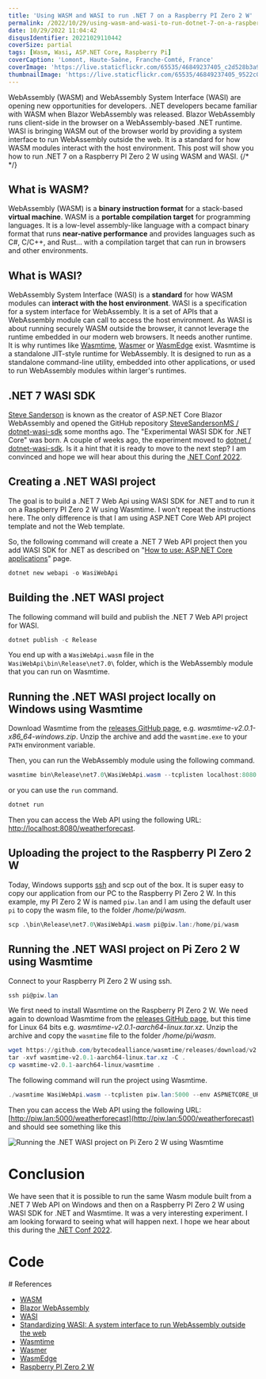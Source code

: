 ```yaml
---
title: 'Using WASM and WASI to run .NET 7 on a Raspberry PI Zero 2 W'
permalink: /2022/10/29/using-wasm-and-wasi-to-run-dotnet-7-on-a-raspberry-pi-zero-2-w/
date: 10/29/2022 11:04:42
disqusIdentifier: 20221029110442
coverSize: partial
tags: [Wasm, Wasi, ASP.NET Core, Raspberry Pi]
coverCaption: 'Lomont, Haute-Saône, Franche-Comté, France'
coverImage: 'https://live.staticflickr.com/65535/46849237405_c2d528b3a9_h.jpg'
thumbnailImage: 'https://live.staticflickr.com/65535/46849237405_9522c01139_q.jpg'
---
```

WebAssembly (WASM) and WebAssembly System Interface (WASI) are opening new opportunities for developers. .NET developers became familiar with WASM when Blazor WebAssembly was released. Blazor WebAssembly runs client-side in the browser on a WebAssembly-based .NET runtime. WASI is bringing WASM out of the browser world by providing a system interface to run WebAssembly outside the web. It is a standard for how WASM modules interact with the host environment. This post will show you how to run .NET 7 on a Raspberry PI Zero 2 W using WASM and WASI.
{/* <!-- more --> */}

## What is WASM?

WebAssembly (WASM) is a **binary instruction format** for a stack-based **virtual machine**. WASM is a **portable compilation target** for programming languages. It is a low-level assembly-like language with a compact binary format that runs **near-native performance** and provides languages such as C#, C/C++, and Rust… with a compilation target that can run in browsers and other environments.

## What is WASI?

WebAssembly System Interface (WASI) is a **standard** for how WASM modules can **interact with the host environment**. WASI is a specification for a system interface for WebAssembly. It is a set of APIs that a WebAssembly module can call to access the host environment.
As WASI is about running securely WASM outside the browser, it cannot leverage the runtime embedded in our modern web browsers. It needs another runtime. It is why runtimes like [Wasmtime](https://wasmtime.dev/), [Wasmer](https://wasmer.io/) or [WasmEdge](https://wasmedge.org/) exist. Wasmtime is a standalone JIT-style runtime for WebAssembly. It is designed to run as a standalone command-line utility, embedded into other applications, or used to run WebAssembly modules within larger's runtimes.

## .NET 7 WASI SDK

[Steve Sanderson](https://twitter.com/stevensanderson) is known as the creator of ASP.NET Core Blazor WebAssembly and opened the GitHub repository [SteveSandersonMS / dotnet-wasi-sdk](https://github.com/SteveSandersonMS/dotnet-wasi-sdk) some months ago. The "Experimental WASI SDK for .NET Core" was born. A couple of weeks ago, the experiment moved to [dotnet / dotnet-wasi-sdk](https://github.com/dotnet/dotnet-wasi-sdk). Is it a hint that it is ready to move to the next step? I am convinced and hope we will hear about this during the [.NET Conf 2022](https://www.dotnetconf.net/).

## Creating a .NET WASI project

The goal is to build a .NET 7 Web Api using WASI SDK for .NET and to run it on a Raspberry PI Zero 2 W using Wasmtime. I won't repeat the instructions here. The only difference is that I am using ASP.NET Core Web API project template and not the Web template.

So, the following command will create a .NET 7 Web API project then you add WASI SDK for .NET as described on "[How to use: ASP.NET Core applications](https://github.com/dotnet/dotnet-wasi-sdk#how-to-use-aspnet-core-applications)" page.

```powershell
dotnet new webapi -o WasiWebApi
```

## Building the .NET WASI project

The following command will build and publish the .NET 7 Web API project for WASI.

```powershell
dotnet publish -c Release
```

You end up with a `WasiWebApi.wasm` file in the `WasiWebApi\bin\Release\net7.0\` folder, which is the WebAssembly module that you can run on Wasmtime.

## Running the .NET WASI project locally on Windows using Wasmtime

Download Wasmtime from the [releases GitHub page](https://github.com/bytecodealliance/wasmtime/releases), e.g. _wasmtime-v2.0.1-x86_64-windows.zip_. Unzip the archive and add the `wasmtime.exe` to your `PATH` environment variable.

Then, you can run the WebAssembly module using the following command.

```powershell
wasmtime bin\Release\net7.0\WasiWebApi.wasm --tcplisten localhost:8080 --env ASPNETCORE_URLS=http://localhost:8080
```

or you can use the `run` command.

```powershell
dotnet run
```

Then you can access the Web API using the following URL: [http://localhost:8080/weatherforecast](http://localhost:8080/weatherforecast).

## Uploading the project to the Raspberry PI Zero 2 W

Today, Windows supports [ssh](https://learn.microsoft.com/en-us/windows/terminal/tutorials/ssh) and scp out of the box. It is super easy to copy our application from our PC to the Raspberry PI Zero 2 W. In this example, my PI Zero 2 W is named `piw.lan` and I am using the default user `pi` to copy the wasm file, to the folder _/home/pi/wasm_.

```powershell
scp .\bin\Release\net7.0\WasiWebApi.wasm pi@piw.lan:/home/pi/wasm
```

## Running the .NET WASI project on Pi Zero 2 W using Wasmtime

Connect to your Raspberry PI Zero 2 W using ssh.

```powershell
ssh pi@piw.lan
```

We first need to install Wasmtime on the Raspberry PI Zero 2 W. We need again to download Wasmtime from the [releases GitHub page](https://github.com/bytecodealliance/wasmtime/releases), but this time for Linux 64 bits e.g. _wasmtime-v2.0.1-aarch64-linux.tar.xz_. Unzip the archive and copy the `wasmtime` file to the folder _/home/pi/wasm_.

```powershell
wget https://github.com/bytecodealliance/wasmtime/releases/download/v2.0.1/wasmtime-v2.0.1-aarch64-linux.tar.xz
tar -xvf wasmtime-v2.0.1-aarch64-linux.tar.xz -C .
cp wasmtime-v2.0.1-aarch64-linux/wasmtime .
```

The following command will run the project using Wasmtime.

```powershell
./wasmtime WasiWebApi.wasm --tcplisten piw.lan:5000 --env ASPNETCORE_URLS=http://piw.lan:5000
```

Then you can access the Web API using the following URL: [http://piw.lan:5000/weatherforecast](http://piw.lan:5000/weatherforecast) and should see something like this

![Running the .NET WASI project on Pi Zero 2 W using Wasmtime](/images/WasiWebApi.png)

# Conclusion

We have seen that it is possible to run the same Wasm module built from a .NET 7 Web API on Windows and then on a Raspberry PI Zero 2 W using WASI SDK for .NET and Wasmtime. It was a very interesting experiment. I am looking forward to seeing what will happen next. I hope we hear about this during the [.NET Conf 2022](https://www.dotnetconf.net/).

# Code

<p></p><GitHubCard user="laurentkempe" repo="WasiWebApi" />
# References

* [WASM](https://webassembly.org/)
* [Blazor WebAssembly](https://learn.microsoft.com/en-us/aspnet/core/blazor/hosting-models?view=aspnetcore-6.0#blazor-webassembly)
* [WASI](https://wasi.dev/)
* [Standardizing WASI: A system interface to run WebAssembly outside the web](https://hacks.mozilla.org/2019/03/standardizing-wasi-a-webassembly-system-interface/)
* [Wasmtime](https://wasmtime.dev/)
* [Wasmer](https://wasmer.io/)
* [WasmEdge](https://wasmedge.org/)
* [Raspberry PI Zero 2 W](https://www.raspberrypi.com/products/raspberry-pi-zero-2-w/)

